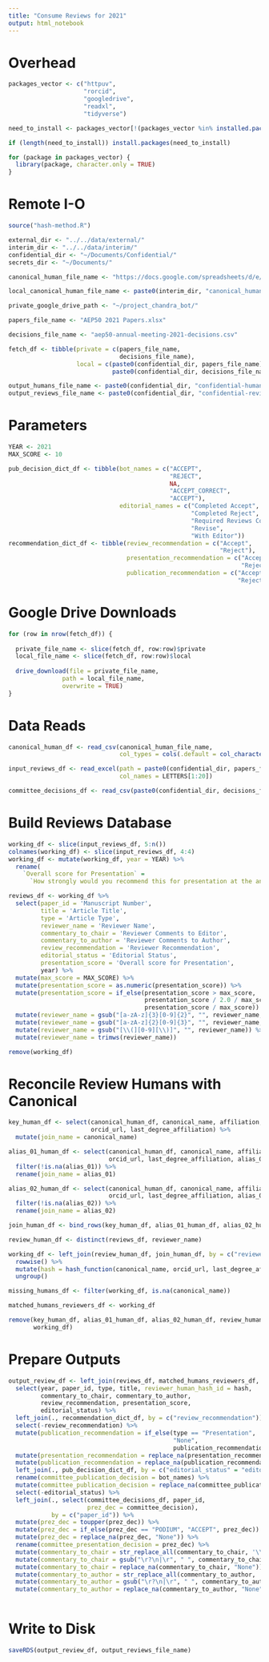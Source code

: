 ```yaml
---
title: "Consume Reviews for 2021"
output: html_notebook
---
```


# Overhead
```r
packages_vector <- c("httpuv",
                     "rorcid",
                     "googledrive",
                     "readxl",
                     "tidyverse")

need_to_install <- packages_vector[!(packages_vector %in% installed.packages()[,"Package"])]

if (length(need_to_install)) install.packages(need_to_install)

for (package in packages_vector) {
  library(package, character.only = TRUE)
}

```

# Remote I-O
```r
source("hash-method.R")

external_dir <- "../../data/external/"
interim_dir <- "../../data/interim/"
confidential_dir <- "~/Documents/Confidential/"
secrets_dir <- "~/Documents/"

canonical_human_file_name <- "https://docs.google.com/spreadsheets/d/e/2PACX-1vTGm3PUsUUSFAuXHPGl_gFwHAqnAOaSWCTwrSI6IgKNHWSHWZvt3cS67GNB40mqHYsuoH_FOA3SPRhO/pub?gid=0&single=true&output=csv"

local_canonical_human_file_name <- paste0(interim_dir, "canonical_humans.csv")

private_google_drive_path <- "~/project_chandra_bot/"

papers_file_name <- "AEP50 2021 Papers.xlsx"

decisions_file_name <- "aep50-annual-meeting-2021-decisions.csv"

fetch_df <- tibble(private = c(papers_file_name,
                               decisions_file_name),
                   local = c(paste0(confidential_dir, papers_file_name),
                             paste0(confidential_dir, decisions_file_name)))

output_humans_file_name <- paste0(confidential_dir, "confidential-humans-2021.RDS")
output_reviews_file_name <- paste0(confidential_dir, "confidential-reviews-2021.RDS")
```

# Parameters
```r
YEAR <- 2021
MAX_SCORE <- 10

pub_decision_dict_df <- tibble(bot_names = c("ACCEPT",
                                             "REJECT",
                                             NA,
                                             "ACCEPT_CORRECT",
                                             "ACCEPT"),
                               editorial_names = c("Completed Accept",
                                                   "Completed Reject",
                                                   "Required Reviews Completed",
                                                   "Revise",
                                                   "With Editor"))
recommendation_dict_df <- tibble(review_recommendation = c("Accept",
                                                           "Reject"),
                                 presentation_recommendation = c("Accept",
                                                                 "Reject"),
                                 publication_recommendation = c("Accept",
                                                                "Reject"))
```

# Google Drive Downloads
```r
for (row in nrow(fetch_df)) {
  
  private_file_name <- slice(fetch_df, row:row)$private
  local_file_name <- slice(fetch_df, row:row)$local
  
  drive_download(file = private_file_name,
               path = local_file_name,
               overwrite = TRUE)
}
```

# Data Reads
```r
canonical_human_df <- read_csv(canonical_human_file_name, 
                               col_types = cols(.default = col_character()))

input_reviews_df <- read_excel(path = paste0(confidential_dir, papers_file_name), 
                               col_names = LETTERS[1:20])

committee_decisions_df <- read_csv(paste0(confidential_dir, decisions_file_name), col_types = "ccc")

```

# Build Reviews Database
```r
working_df <- slice(input_reviews_df, 5:n())
colnames(working_df) <- slice(input_reviews_df, 4:4)
working_df <- mutate(working_df, year = YEAR) %>%
  rename(
    `Overall score for Presentation` = 
      `How strongly would you recommend this for presentation at the annual meeting?`)

reviews_df <- working_df %>%
  select(paper_id = 'Manuscript Number',
         title = 'Article Title',
         type = 'Article Type',
         reviewer_name = 'Reviewer Name',
         commentary_to_chair = 'Reviewer Comments to Editor',
         commentary_to_author = 'Reviewer Comments to Author',
         review_recommendation = 'Reviewer Recommendation',
         editorial_status = 'Editorial Status',
         presentation_score = 'Overall score for Presentation',
         year) %>%
  mutate(max_score = MAX_SCORE) %>%
  mutate(presentation_score = as.numeric(presentation_score)) %>%
  mutate(presentation_score = if_else(presentation_score > max_score, 
                                      presentation_score / 2.0 / max_score, 
                                      presentation_score / max_score)) %>%
  mutate(reviewer_name = gsub("[a-zA-z]{3}[0-9]{2}", "", reviewer_name, ignore.case = TRUE)) %>%
  mutate(reviewer_name = gsub("[a-zA-z]{2}[0-9]{3}", "", reviewer_name, ignore.case = TRUE)) %>%
  mutate(reviewer_name = gsub("[\\(][0-9][\\)]", "", reviewer_name)) %>%
  mutate(reviewer_name = trimws(reviewer_name))

remove(working_df)
```

# Reconcile Review Humans with Canonical
```r
key_human_df <- select(canonical_human_df, canonical_name, affiliation, 
                       orcid_url, last_degree_affiliation) %>%
  mutate(join_name = canonical_name)

alias_01_human_df <- select(canonical_human_df, canonical_name, affiliation, 
                            orcid_url, last_degree_affiliation, alias_01) %>%
  filter(!is.na(alias_01)) %>%
  rename(join_name = alias_01)

alias_02_human_df <- select(canonical_human_df, canonical_name, affiliation, 
                            orcid_url, last_degree_affiliation, alias_02) %>%
  filter(!is.na(alias_02)) %>%
  rename(join_name = alias_02)

join_human_df <- bind_rows(key_human_df, alias_01_human_df, alias_02_human_df)

review_human_df <- distinct(reviews_df, reviewer_name)

working_df <- left_join(review_human_df, join_human_df, by = c("reviewer_name" = "join_name")) %>%
  rowwise() %>%
  mutate(hash = hash_function(canonical_name, orcid_url, last_degree_affiliation)) %>%
  ungroup()

missing_humans_df <- filter(working_df, is.na(canonical_name))

matched_humans_reviewers_df <- working_df

remove(key_human_df, alias_01_human_df, alias_02_human_df, review_human_df,
       working_df)
```

# Prepare Outputs
```r
output_review_df <- left_join(reviews_df, matched_humans_reviewers_df, by = c("reviewer_name")) %>%
  select(year, paper_id, type, title, reviewer_human_hash_id = hash,
         commentary_to_chair, commentary_to_author,
         review_recommendation, presentation_score, 
         editorial_status) %>%
  left_join(., recommendation_dict_df, by = c("review_recommendation")) %>%
  select(-review_recommendation) %>%
  mutate(publication_recommendation = if_else(type == "Presentation",
                                              "None",
                                              publication_recommendation)) %>%
  mutate(presentation_recommendation = replace_na(presentation_recommendation, "None")) %>%
  mutate(publication_recommendation = replace_na(publication_recommendation, "None")) %>%
  left_join(., pub_decision_dict_df, by = c("editorial_status" = "editorial_names")) %>%
  rename(committee_publication_decision = bot_names) %>%
  mutate(committee_publication_decision = replace_na(committee_publication_decision, "None")) %>%
  select(-editorial_status) %>%
  left_join(., select(committee_decisions_df, paper_id, 
                      prez_dec = committee_decision),
            by = c("paper_id")) %>%
  mutate(prez_dec = toupper(prez_dec)) %>%
  mutate(prez_dec = if_else(prez_dec == "PODIUM", "ACCEPT", prez_dec)) %>%
  mutate(prez_dec = replace_na(prez_dec, "None")) %>%
  rename(committee_presentation_decision = prez_dec) %>%
  mutate(commentary_to_chair = str_replace_all(commentary_to_chair, '\\"', "'")) %>%
  mutate(commentary_to_chair = gsub("\r?\n|\r", " ", commentary_to_chair)) %>%
  mutate(commentary_to_chair = replace_na(commentary_to_chair, "None")) %>%
  mutate(commentary_to_author = str_replace_all(commentary_to_author, '\\"', "'")) %>%
  mutate(commentary_to_author = gsub("\r?\n|\r", " ", commentary_to_author)) %>%
  mutate(commentary_to_author = replace_na(commentary_to_author, "None")) 
       
```

# Write to Disk
```r
saveRDS(output_review_df, output_reviews_file_name)

```
